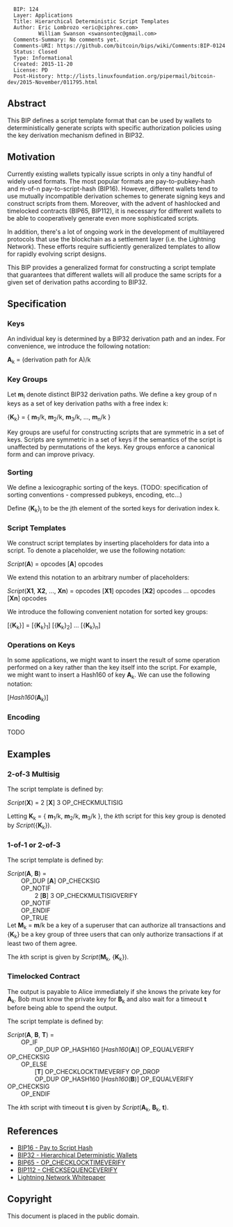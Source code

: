 <pre>
  BIP: 124
  Layer: Applications
  Title: Hierarchical Deterministic Script Templates
  Author: Eric Lombrozo <eric@ciphrex.com>
          William Swanson <swansontec@gmail.com>
  Comments-Summary: No comments yet.
  Comments-URI: https://github.com/bitcoin/bips/wiki/Comments:BIP-0124
  Status: Closed
  Type: Informational
  Created: 2015-11-20
  License: PD
  Post-History: http://lists.linuxfoundation.org/pipermail/bitcoin-dev/2015-November/011795.html
</pre>

==Abstract==

This BIP defines a script template format that can be used by wallets to deterministically generate scripts with specific authorization policies using the key derivation mechanism defined in BIP32.

==Motivation==

Currently existing wallets typically issue scripts in only a tiny handful of widely used formats. The most popular formats are pay-to-pubkey-hash and m-of-n pay-to-script-hash (BIP16). However, different wallets tend to use mutually incompatible derivation schemes to generate signing keys and construct scripts from them. Moreover, with the advent of hashlocked and timelocked contracts (BIP65, BIP112), it is necessary for different wallets to be able to cooperatively generate even more sophisticated scripts.

In addition, there's a lot of ongoing work in the development of multilayered protocols that use the blockchain as a settlement layer (i.e. the Lightning Network). These efforts require sufficiently generalized templates to allow for rapidly evolving script designs.

This BIP provides a generalized format for constructing a script template that guarantees that different wallets will all produce the same scripts for a given set of derivation paths according to BIP32.

==Specification==

===Keys===

An individual key is determined by a BIP32 derivation path and an index. For convenience, we introduce the following notation:

'''A'''<sub>k</sub> = (derivation path for A)/k

===Key Groups===

Let '''m'''<sub>i</sub> denote distinct BIP32 derivation paths. We define a key group of n keys as a set of key derivation paths with a free index k:

{'''K'''<sub>k</sub>} = { '''m'''<sub>1</sub>/k, '''m'''<sub>2</sub>/k, '''m'''<sub>3</sub>/k, ..., '''m'''<sub>n</sub>/k }

Key groups are useful for constructing scripts that are symmetric in a set of keys. Scripts are symmetric in a set of keys if the semantics of the script is unaffected by permutations of the keys. Key groups enforce a canonical form and can improve privacy.

===Sorting===

We define a lexicographic sorting of the keys. (TODO: specification of sorting conventions - compressed pubkeys, encoding, etc...)

Define {'''K'''<sub>k</sub>}<sub>j</sub> to be the jth element of the sorted keys for derivation index k.

===Script Templates===

We construct script templates by inserting placeholders for data into a script. To denote a placeholder, we use the following notation:

''Script''('''A''') = opcodes ['''A'''] opcodes

We extend this notation to an arbitrary number of placeholders:

''Script''('''X1''', '''X2''', ..., '''Xn''') = opcodes ['''X1'''] opcodes ['''X2'''] opcodes ... opcodes ['''Xn'''] opcodes

We introduce the following convenient notation for sorted key groups:

[{'''K'''<sub>k</sub>}] = [{'''K'''<sub>k</sub>}<sub>1</sub>] [{'''K'''<sub>k</sub>}<sub>2</sub>] ... [{'''K'''<sub>k</sub>}<sub>n</sub>]

===Operations on Keys===

In some applications, we might want to insert the result of some operation performed on a key rather than the key itself into the script. For example, we might want to insert a Hash160 of key '''A'''<sub>k</sub>. We can use the following notation:

[''Hash160''('''A'''<sub>k</sub>)]

===Encoding===

TODO

==Examples==

===2-of-3 Multisig===

The script template is defined by:

''Script''('''X''') = 2 ['''X'''] 3 OP_CHECKMULTISIG

Letting '''K'''<sub>k</sub> = { '''m'''<sub>1</sub>/k, '''m'''<sub>2</sub>/k, '''m'''<sub>3</sub>/k }, the ''k''th script for this key group is denoted by ''Script''({'''K'''<sub>k</sub>}).

===1-of-1 or 2-of-3===

The script template is defined by:

''Script''('''A''', '''B''') = <br>
&nbsp; &nbsp; &nbsp; &nbsp; OP_DUP ['''A'''] OP_CHECKSIG<br>
&nbsp; &nbsp; &nbsp; &nbsp; OP_NOTIF<br>
&nbsp; &nbsp; &nbsp; &nbsp; &nbsp; &nbsp; &nbsp; &nbsp; 2 ['''B'''] 3 OP_CHECKMULTISIGVERIFY <br>
&nbsp; &nbsp; &nbsp; &nbsp; OP_NOTIF<br>
&nbsp; &nbsp; &nbsp; &nbsp; OP_ENDIF<br>
&nbsp; &nbsp; &nbsp; &nbsp; OP_TRUE<br>

Let '''M'''<sub>k</sub> = '''m'''/k be a key of a superuser that can authorize all transactions and {'''K'''<sub>k</sub>} be a key group of three users that can only authorize transactions if at least two of them agree.

The ''k''th script is given by ''Script''('''M'''<sub>k</sub>, {'''K'''<sub>k</sub>}).

===Timelocked Contract===

The output is payable to Alice immediately if she knows the private key for '''A'''<sub>k</sub>. Bob must know the private key for '''B'''<sub>k</sub> and also wait for a timeout '''t''' before being able to spend the output.

The script template is defined by:

''Script''('''A''', '''B''', '''T''') = <br>
&nbsp; &nbsp; &nbsp; &nbsp; OP_IF <br>
&nbsp; &nbsp; &nbsp; &nbsp; &nbsp; &nbsp; &nbsp; &nbsp; OP_DUP OP_HASH160 [''Hash160''('''A''')] OP_EQUALVERIFY OP_CHECKSIG <br>
&nbsp; &nbsp; &nbsp; &nbsp; OP_ELSE <br>
&nbsp; &nbsp; &nbsp; &nbsp; &nbsp; &nbsp; &nbsp; &nbsp; ['''T'''] OP_CHECKLOCKTIMEVERIFY OP_DROP <br>
&nbsp; &nbsp; &nbsp; &nbsp; &nbsp; &nbsp; &nbsp; &nbsp; OP_DUP OP_HASH160 [''Hash160''('''B''')] OP_EQUALVERIFY OP_CHECKSIG <br>
&nbsp; &nbsp; &nbsp; &nbsp; OP_ENDIF

The ''k''th script with timeout '''t''' is given by ''Script''('''A'''<sub>k</sub>, '''B'''<sub>k</sub>, '''t''').

==References==

* [[bip-0016.mediawiki|BIP16 - Pay to Script Hash]]
* [[bip-0032.mediawiki|BIP32 - Hierarchical Deterministic Wallets]]
* [[bip-0065.mediawiki|BIP65 - OP_CHECKLOCKTIMEVERIFY]]
* [[bip-0112.mediawiki|BIP112 - CHECKSEQUENCEVERIFY]]
* [[https://lightning.network/lightning-network-paper.pdf|Lightning Network Whitepaper]]

==Copyright==

This document is placed in the public domain.

